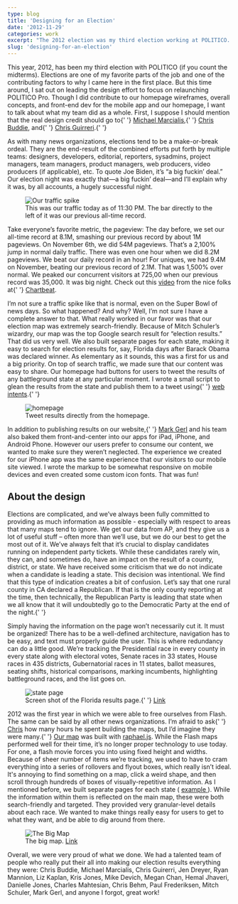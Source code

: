 ```yaml
---
type: blog
title: 'Designing for an Election'
date: '2012-11-29'
categories: work
excerpt: "The 2012 election was my third election working at POLITICO. I'd like to describe some of the process that goes into creating our election material."
slug: 'designing-for-an-election'
---
```


<p>
  This year, 2012, has been my third election with POLITICO (if you count the
  midterms). Elections are one of my favorite parts of the job and one of the
  contributing factors to why I came here in the first place. But this time
  around, I sat out on leading the design effort to focus on relaunching
  POLITICO Pro. Though I did contribute to our homepage wireframes, overall
  concepts, and front-end dev for the mobile app and our homepage, I want to
  talk about what my team did as a whole. First, I suppose I should mention that
  the real design credit should go to{' '}
  <a href="https://twitter.com/redhandeddesign">Michael Marcialis</a>,{' '}
  <a href="https://twitter.com/cbud">Chris Buddie</a>, and{' '}
  <a href="http://qnotemedia.com">Chris Guirreri</a>.{' '}
</p>

<p>
  As with many news organizations, elections tend to be a make-or-break ordeal.
  They are the end-result of the combined efforts put forth by multiple teams:
  designers, developers, editorial, reporters, sysadmins, project managers, team
  managers, product managers, web producers, video producers (if applicable),
  etc. To quote Joe Biden, it’s “a big fuckin’ deal.” Our election night was
  exactly that—a big fuckin’ deal—and I’ll explain why it was, by all accounts,
  a hugely successful night.
</p>

<figure class="narrow">
  <img
    src="https://ik.imagekit.io/jaredcunhadotcom/0a2577c2289411e2a73522000a1faf50_7.jpg"
    alt="Our traffic spike"
  />
  <figcaption>
    This was our traffic today as of 11:30 PM. The bar directly to the left of
    it was our previous all-time record.
  </figcaption>
</figure>
<p>
  Take everyone’s favorite metric, the pageview: The day before, we set our
  all-time record at 8.1M, smashing our previous record by about 1M pageviews.
  On November 6th, we did 54M pageviews. That’s a 2,100% jump in normal daily
  traffic. There was even one hour when we did 8.2M pageviews. We beat our daily
  record in an hour! For uniques, we had 9.4M on November, beating our previous
  record of 2.1M. That was 1,500% over normal. We peaked our concurrent visitors
  at 725,00 when our previous record was 35,000. It was big night. Check out
  this <a href="http://vimeo.com/53360859">video</a> from the nice folks at{' '}
  <a href="http://chartbeat.com">Chartbeat</a>.
</p>

<p>
  I’m not sure a traffic spike like that is normal, even on the Super Bowl of
  news days. So what happened? And why? Well, I’m not sure I have a complete
  answer to that. What really worked in our favor was that our election map was
  extremely search-friendly. Because of Mitch Schuler’s wizardry, our map was
  the top Google search result for “election results.” That did us very well. We
  also built separate pages for each state, making it easy to search for
  election results for, say, Florida days after Barack Obama was declared
  winner. As elementary as it sounds, this was a first for us and a big
  priority. On top of search traffic, we made sure that our content was easy to
  share. Our homepage had buttons for users to tweet the results of any
  battleground state at any particular moment. I wrote a small script to glean
  the results from the state and publish them to a tweet using{' '}
  <a href="https://dev.twitter.com/docs/intents">web intents</a>.{' '}
</p>

<figure class="narrow">
  <img
    src="https://ik.imagekit.io/jaredcunhadotcom/hp-results.jpg"
    alt="homepage"
  />
  <figcaption>Tweet results directly from the homepage.</figcaption>
</figure>

<p>
  In addition to publishing results on our website,{' '}
  <a href="http://www.linkedin.com/in/mgerl">Mark Gerl</a> and his team also
  baked them front-and-center into our apps for iPad, iPhone, and Android Phone.
  However our users prefer to consume our content, we wanted to make sure they
  weren’t neglected. The experience we created for our iPhone app was the same
  experience that our visitors to our mobile site viewed. I wrote the markup to
  be somewhat responsive on mobile devices and even created some custom icon
  fonts. That was fun!
</p>

<h2>About the design</h2>

<p>
  Elections are complicated, and we’ve always been fully committed to providing
  as much information as possible - especially with respect to areas that many
  maps tend to ignore. We get our data from AP, and they give us a lot of useful
  stuff – often more than we’ll use, but we do our best to get the most out of
  it. We’ve always felt that it’s crucial to display candidates running on
  independent party tickets. While these candidates rarely win, they can, and
  sometimes do, have an impact on the result of a county, district, or state. We
  have received some criticism that we do not indicate when a candidate is
  leading a state. This decision was intentional. We find that this type of
  indication creates a bit of confusion. Let’s say that one rural county in CA
  declared a Republican. If that is the only county reporting at the time, then
  technically, the Republican Party is leading that state when we all know that
  it will undoubtedly go to the Democratic Party at the end of the night.{' '}
</p>

<p>
  Simply having the information on the page won’t necessarily cut it. It must be
  organized! There has to be a well-defined architecture, navigation has to be
  easy, and text must properly guide the user. This is where redundancy can do a
  little good. We’re tracking the Presidential race in every county in every
  state along with electoral votes, Senate races in 33 states, House races in
  435 districts, Gubernatorial races in 11 states, ballot measures, seating
  shifts, historical comparisons, marking incumbents, highlighting battleground
  races, and the list goes on.
</p>

<figure class="narrow">
  <img
    src="https://ik.imagekit.io/jaredcunhadotcom/state-page.jpg"
    alt="state page"
  />
  <figcaption>
    Screen shot of the Florida results page.{' '}
    <a href="http://www.politico.com/2012-election/results/president/florida/">
      Link
    </a>
  </figcaption>
</figure>

<p>
  2012 was the first year in which we were able to free ourselves from Flash.
  The same can be said by all other news organizations. I’m afraid to ask{' '}
  <a href="http://www.qnotemedia.com">Chris</a> how many hours he spent building
  the maps, but I’d imagine they were many.{' '}
  <a href="http://www.politico.com/2012-election/map/">Our map</a> was built
  with <a href="http://raphaeljs.com">raphael.js</a>. While the Flash maps
  performed well for their time, it’s no longer proper technology to use today.
  For one, a flash movie forces you into using fixed height and widths. Because
  of sheer number of items we’re tracking, we used to have to cram everything
  into a series of rollovers and flyout boxes, which really isn’t ideal. It's
  annoying to find something on a map, click a weird shape, and then scroll
  through hundreds of boxes of visually-repetitive information. As I mentioned
  before, we built separate pages for each state (
  <a href="http://www.politico.com/2012-election/results/president/florida/">
    example
  </a>
  ). While the information within them is reflected on the main map, these were both
  search-friendly and targeted. They provided very granular-level details about each
  race. We wanted to make things really easy for users to get to what they want,
  and be able to dig around from there.
</p>

<figure class="narrow">
  <img
    src="https://ik.imagekit.io/jaredcunhadotcom/big-map.jpg"
    alt="The Big Map"
  />
  <figcaption>
    The big map. <a href="http://www.politico.com/2012-election/map/">Link</a>
  </figcaption>
</figure>

<p>
  Overall, we were very proud of what we done. We had a talented team of people
  who really put their all into making our election results everything they
  were: Chris Buddie, Michael Marcialis, Chris Guirerri, Jen Dreyer, Ryan
  Mannion, Liz Kaplan, Kris Jones, Mike Devich, Megan Chan, Hemal Jhaveri,
  Danielle Jones, Charles Mahtesian, Chris Behm, Paul Frederiksen, Mitch
  Schuler, Mark Gerl, and anyone I forgot, great work!
</p>
